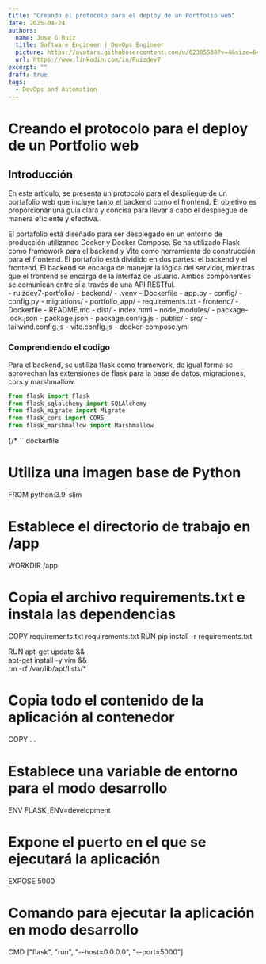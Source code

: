 ```yaml
---
title: "Creando el protocolo para el deploy de un Portfolio web"
date: 2025-04-24
authors:
  name: Jose G Ruiz
  title: Software Engineer | DevOps Engineer
  picture: https://avatars.githubusercontent.com/u/62305538?v=4&size=64
  url: https://www.linkedin.com/in/Ruizdev7
excerpt: ""
draft: true
tags:
  - DevOps and Automation
---
```



# Creando el protocolo para el deploy de un Portfolio web
## Introducción
En este artículo, se presenta un protocolo para el despliegue de un portafolio web
que incluye tanto el backend como el frontend. El objetivo es proporcionar una guía 
clara y concisa para llevar a cabo el despliegue de manera eficiente y efectiva.



<Aside>
El portafolio está diseñado para ser desplegado en un entorno de producción 
utilizando Docker y Docker Compose. Se ha utilizado Flask como framework 
para el backend y Vite como herramienta de construcción para el frontend.
El portafolio está dividido en dos partes: el backend y el frontend. 
El backend se encarga de manejar la lógica del servidor, 
mientras que el frontend se encarga de la interfaz de usuario. 
Ambos componentes se comunican entre sí a través de una API RESTful.
</Aside>

<FileTree>
- ruizdev7-portfolio/
  - backend/
    - .venv
	- Dockerfile
	- app.py
	- config/
	- config.py
	- migrations/
	- portfolio_app/
	- requirements.txt
  - frontend/
	- Dockerfile
	- README.md
	- dist/
	- index.html
	- node_modules/
	- package-lock.json
	- package.json
	- package.config.js
	- public/
	- src/
	- tailwind.config.js
	- vite.config.js
 - docker-compose.yml
</FileTree>


### Comprendiendo el codigo

Para el backend, se ustiliza flask como framework, de igual forma se aprovechan
las extensiones de flask para la base de datos, migraciones, cors y marshmallow.

```python
from flask import Flask
from flask_sqlalchemy import SQLAlchemy
from flask_migrate import Migrate
from flask_cors import CORS
from flask_marshmallow import Marshmallow
```


{/* ```dockerfile
# Utiliza una imagen base de Python
FROM python:3.9-slim

# Establece el directorio de trabajo en /app
WORKDIR /app

# Copia el archivo requirements.txt e instala las dependencias
COPY requirements.txt requirements.txt
RUN pip install -r requirements.txt

RUN apt-get update && \
    apt-get install -y vim && \
    rm -rf /var/lib/apt/lists/*

# Copia todo el contenido de la aplicación al contenedor
COPY . .


# Establece una variable de entorno para el modo desarrollo
ENV FLASK_ENV=development

# Expone el puerto en el que se ejecutará la aplicación
EXPOSE 5000

# Comando para ejecutar la aplicación en modo desarrollo
CMD ["flask", "run", "--host=0.0.0.0", "--port=5000"]
``` */}